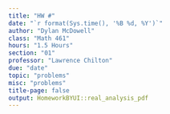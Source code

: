 ```yaml
---
title: "HW #"
date: "`r format(Sys.time(), '%B %d, %Y')`"
author: "Dylan McDowell"
class: "Math 461"
hours: "1.5 Hours"
section: "01"
professor: "Lawrence Chilton"
due: "date"
topic: "problems"
misc: "problems"
title-page: false
output: HomeworkBYUI::real_analysis_pdf
---
```

<!-- Question 01 -->
\exercise{}

<!-- Question 02 -->
\exercise{}

<!-- Question 03 -->
\exercise{}

<!-- Question 04 -->
\exercise{}

<!-- Question 05 -->
\exercise{}

<!-- Question 06 -->
\exercise{}

<!-- Question 06 -->
\exercise{}

<!-- Question 07 -->
\exercise{}
